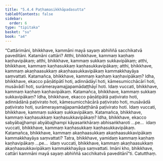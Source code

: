 ```yaml
---
title: "5.4.4 Paṭhamasikkhāpadasutta"
tableOfContents: false
sidebar:
  order: 6
type: "tipitaka"
basket: "su"
book: "a4"
---
```



<DynamicBreadcrumb />

<Division number="235" book="a4">

<Paragraph number="1441" book="a4">
“Cattārimāni, bhikkhave, kammāni mayā sayaṃ abhiññā sacchikatvā paveditāni. Katamāni cattāri? Atthi, bhikkhave, kammaṃ kaṇhaṃ kaṇhavipākaṃ; atthi, bhikkhave, kammaṃ sukkaṃ sukkavipākaṃ; atthi, bhikkhave, kammaṃ kaṇhasukkaṃ kaṇhasukkavipākaṃ; atthi, bhikkhave, kammaṃ akaṇhaasukkaṃ akaṇhaasukkavipākaṃ kammakkhayāya saṃvattati. Katamañca, bhikkhave, kammaṃ kaṇhaṃ kaṇhavipākaṃ? Idha, bhikkhave, ekacco pāṇātipātī hoti, adinnādāyī hoti, kāmesumicchācārī hoti, musāvādī hoti, surāmerayamajjapamādaṭṭhāyī hoti. Idaṃ vuccati, bhikkhave, kammaṃ kaṇhaṃ kaṇhavipākaṃ.
</Paragraph>

<Paragraph number="1442" book="a4">
Katamañca, bhikkhave, kammaṃ sukkaṃ sukkavipākaṃ? Idha, bhikkhave, ekacco pāṇātipātā paṭivirato hoti, adinnādānā paṭivirato hoti, kāmesumicchācārā paṭivirato hoti, musāvādā paṭivirato hoti, surāmerayamajjapamādaṭṭhānā paṭivirato hoti. Idaṃ vuccati, bhikkhave, kammaṃ sukkaṃ sukkavipākaṃ.
</Paragraph>

<Paragraph number="1443" book="a4">
Katamañca, bhikkhave, kammaṃ kaṇhasukkaṃ kaṇhasukkavipākaṃ? Idha, bhikkhave, ekacco sabyābajjhampi abyābajjhampi kāyasaṅkhāraṃ abhisaṅkharoti …pe…  idaṃ vuccati, bhikkhave, kammaṃ kaṇhasukkaṃ kaṇhasukkavipākaṃ.
</Paragraph>

<Paragraph number="1444" book="a4">
Katamañca, bhikkhave, kammaṃ akaṇhaasukkaṃ akaṇhaasukkavipākaṃ kammakkhayāya saṃvattati? Tatra, bhikkhave, yamidaṃ kammaṃ kaṇhaṃ kaṇhavipākaṃ …pe…  idaṃ vuccati, bhikkhave, kammaṃ akaṇhaasukkaṃ akaṇhaasukkavipākaṃ kammakkhayāya saṃvattati. Imāni kho, bhikkhave, cattāri kammāni mayā sayaṃ abhiññā sacchikatvā paveditānī”ti.

</Paragraph>
</Division>

<Paragraph number="1445" type="center" book="a4">
Catutthaṃ.
</Paragraph>